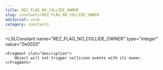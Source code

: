 ```yaml
---
title: REZ_FLAG_NO_COLLIDE_OWNER
slug: constants/REZ_FLAG_NO_COLLIDE_OWNER
editorial: stub
category: constants
---
```


<LSLConstant
	name="REZ_FLAG_NO_COLLIDE_OWNER"
	type="integer"
	value="0x0020"
>
	<Fragment slot="description">
		Object will not trigger collision events with its owner.
	</Fragment>
</LSLConstant>
